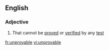 ==English==

===Adjective===
{{en-adj}}

# That cannot be [[proved]] or [[verified]] by any [[test]]

[[fr:unprovable]]
[[vi:unprovable]]